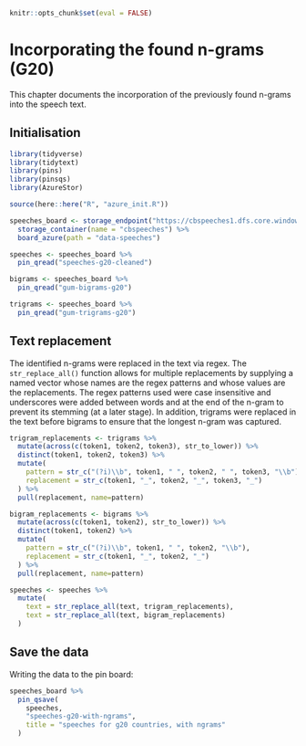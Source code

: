```r
knitr::opts_chunk$set(eval = FALSE)
```

# Incorporating the found n-grams (G20)

This chapter documents the incorporation of the previously found n-grams into the speech text.

## Initialisation

```r
library(tidyverse)
library(tidytext)
library(pins)
library(pinsqs)
library(AzureStor)

source(here::here("R", "azure_init.R"))

speeches_board <- storage_endpoint("https://cbspeeches1.dfs.core.windows.net/", token=token) %>%
  storage_container(name = "cbspeeches") %>%
  board_azure(path = "data-speeches")
```

```r
speeches <- speeches_board %>%
  pin_qread("speeches-g20-cleaned")

bigrams <- speeches_board %>%
  pin_qread("gum-bigrams-g20")

trigrams <- speeches_board %>%
  pin_qread("gum-trigrams-g20")
```

## Text replacement

The identified n-grams were replaced in the text via regex. The `str_replace_all()` function allows
for multiple replacements by supplying a named vector whose names are the regex patterns and whose
values are the replacements. The regex patterns used were case insensitive and underscores were
added between words and at the end of the n-gram to prevent its stemming (at a later stage). In
addition, trigrams were replaced in the text before bigrams to ensure that the longest n-gram was
captured.

```r
trigram_replacements <- trigrams %>%
  mutate(across(c(token1, token2, token3), str_to_lower)) %>%
  distinct(token1, token2, token3) %>%
  mutate(
    pattern = str_c("(?i)\\b", token1, " ", token2, " ", token3, "\\b"),
    replacement = str_c(token1, "_", token2, "_", token3, "_")
  ) %>%
  pull(replacement, name=pattern)

bigram_replacements <- bigrams %>%
  mutate(across(c(token1, token2), str_to_lower)) %>%
  distinct(token1, token2) %>%
  mutate(
    pattern = str_c("(?i)\\b", token1, " ", token2, "\\b"),
    replacement = str_c(token1, "_", token2, "_")
  ) %>%
  pull(replacement, name=pattern)

speeches <- speeches %>%
  mutate(
    text = str_replace_all(text, trigram_replacements),
    text = str_replace_all(text, bigram_replacements)
  )
```

## Save the data

Writing the data to the pin board:

```r
speeches_board %>%
  pin_qsave(
    speeches,
    "speeches-g20-with-ngrams",
    title = "speeches for g20 countries, with ngrams"
  )
```
